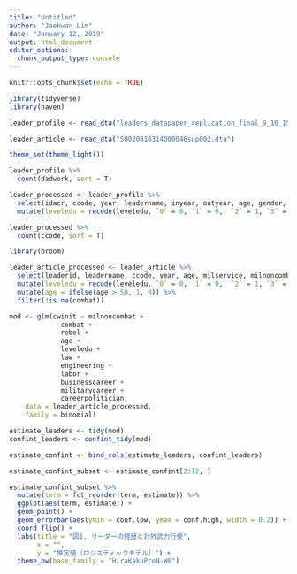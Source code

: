 ```yaml
---
title: "Untitled"
author: "Jaehwan Lim"
date: "January 12, 2019"
output: html_document
editor_options: 
  chunk_output_type: console
---
```


```r
knitr::opts_chunk$set(echo = TRUE)
```

```r
library(tidyverse)
library(haven)

leader_profile <- read_dta("leaders_datapaper_replication_final_9_10_15.dta")

leader_article <- read_dta("S0020818314000046sup002.dta")

theme_set(theme_light())

```

```r
leader_profile %>% 
  count(dadwork, sort = T)

leader_processed <- leader_profile %>% 
  select(idacr, ccode, year, leadername, inyear, outyear, age, gender, married, onlychild, firstborn, leveledu, milservice, combat, rebel, miledu, medicine, economics, physhealth) %>% 
  mutate(leveledu = recode(leveledu, `0` = 0, `1` = 0,  `2` = 1, `3` = 1)) 

leader_processed %>% 
  count(ccode, sort = T)

```

```r
library(broom)

leader_article_processed <- leader_article %>% 
  select(leaderid, leadername, ccode, year, age, milservice, milnoncombat, combat, rebel, rebelwin, rebelloss, leveledu, teacher, journalism, law, engineering, labor, police, careerpolitician, militarycareer, businesscareer, cwinit) %>% 
  mutate(leveledu = recode(leveledu, `0` = 0, `1` = 0,  `2` = 1, `3` = 1)) %>%
  mutate(age = ifelse(age > 50, 1, 0)) %>% 
  filter(!is.na(combat))

mod <- glm(cwinit ~ milnoncombat + 
             combat + 
             rebel +
             age +
             leveledu + 
             law + 
             engineering + 
             labor +
             businesscareer +
             militarycareer + 
             careerpolitician, 
    data = leader_article_processed, 
    family = binomial) 

estimate_leaders <- tidy(mod)
confint_leaders <- confint_tidy(mod)

estimate_confint <- bind_cols(estimate_leaders, confint_leaders)

estimate_confint_subset <- estimate_confint[2:12, ] 

estimate_confint_subset %>% 
  mutate(term = fct_reorder(term, estimate)) %>% 
  ggplot(aes(term, estimate)) +
  geom_point() +
  geom_errorbar(aes(ymin = conf.low, ymax = conf.high, width = 0.2)) +
  coord_flip() +
  labs(title = "図1. リーダーの経歴と対外武力行使", 
       x = "", 
       y = "推定値（ロジスティックモデル）") +
  theme_bw(base_family = "HiraKakuProN-W6")


```

